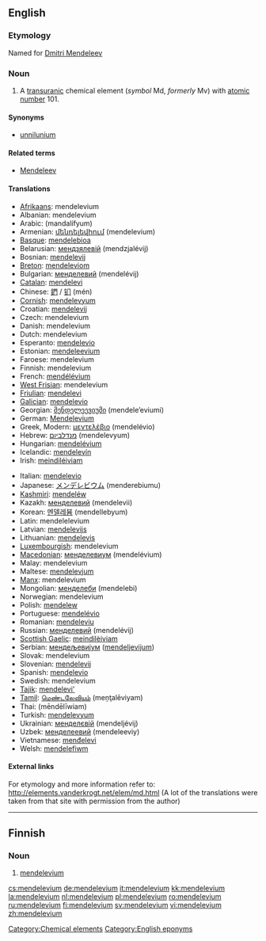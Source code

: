 {{see|Mendelevium}}
==English==
{{elements|Md|fermium|Fm|nobelium|No}}

===Etymology===
Named for [[w:Dmitri Mendeleev|Dmitri Mendeleev]]

===Noun===
{{en-noun|-}}
{{wikipedia}}

# A [[transuranic]] chemical element (''symbol'' Md, ''formerly'' Mv) with [[atomic number]] 101.

====Synonyms====
* [[unnilunium]]

====Related terms====
* [[w:Dmitri Mendeleev|Mendeleev]]

====Translations====
{{top}}
* [[Afrikaans]]: mendelevium
* Albanian: mendelevium
* Arabic: {{Arab|[[مندلفيوم]]}} (mandalífyum) {{m}}
* Armenian: [[մենդելեվիում]] (mendelevium)
* [[Basque]]: [[mendelebioa]]
* Belarusian: [[мендзялевiй]] (mendzjalévij) {{m}}
* Bosnian: [[mendelevij]]
* [[Breton]]: [[mendeleviom]]
* Bulgarian: [[менделевий]] (mendelévij) {{m}}
* [[Catalan]]: [[mendelevi]]
* Chinese: [[鍆]] / [[钔]] (mén)
* [[Cornish]]: [[mendelevyum]]
* Croatian: [[mendelevij]]
* Czech: mendelevium
* Danish: mendelevium
* Dutch: mendelevium {{n}}
* Esperanto: [[mendelevio]]
* Estonian: [[mendeleevium]]
* Faroese: mendelevium
* Finnish: mendelevium
* French: [[mendélévium]] {{m}}
* [[West Frisian]]: mendelevium
* [[Friulian]]: [[mendelevi]]
* [[Galician]]: [[mendelevio]]
* Georgian: [[მენდელეევიუმი]] (mendele’eviumi)
* German: [[Mendelevium]] {{n}}
* Greek, Modern: [[μεντελέβιο]] (mendelévio) {{n}}
* Hebrew: [[מנדלביום]] (mendelevyum)
* Hungarian: [[mendelévium]]
* Icelandic: [[mendelevín]]
* Irish: [[meindiléiviam]]
{{mid}}
* Italian: [[mendelevio]] {{m}}
* Japanese: [[メンデレビウム]] (menderebiumu)
* [[Kashmiri]]: [[mendeléw]]
* Kazakh: [[менделевий]] (mendelevii)
* Korean: [[멘델레븀]] (mendellebyum)
* Latin: mendelelevium
* Latvian: [[mendelevijs]]
* Lithuanian: [[mendelevis]]
* [[Luxembourgish]]: mendelevium
* [[Macedonian]]: [[менделевиум]] (mendelévium) {{m}}
* Malay: mendelevium
* Maltese: [[mendelevjum]]
* [[Manx]]: mendelevium
* Mongolian: [[менделеби]] (mendelebi)
* Norwegian: mendelevium
* Polish: [[mendelew]] {{m}}
* Portuguese: [[mendelévio]] {{m}}
* Romanian: [[mendeleviu]] {{n}}
* Russian: [[менделевий]] (mendelévij) {{m}}
* [[Scottish Gaelic]]: [[meindilèiviam]]
* Serbian: [[мендељевиjум]] ([[mendeljevijum]]) {{m}}
* Slovak: mendelevium
* Slovenian: [[mendelevij]] {{m}}
* Spanish: [[mendelevio]] {{m}}
* Swedish: mendelevium
* [[Tajik]]: [[mendelevi']]
* [[Tamil]]: [[மெண்டலேவியம்]] (meņţalēviyam)
* Thai: {{Thai|[[เมนเดลีเวียม]]}} (mēndēlīwiam)
* Turkish: [[mendelevyum]]
* Ukrainian: [[менделєвiй]] (mendeljévij) {{m}}
* Uzbek: [[менделеевий]] (mendeleeviy)
* Vietnamese: [[menđelevi]]
* Welsh: [[mendelefiwm]]
{{bottom}}

====External links====
For etymology and more information refer to:
http://elements.vanderkrogt.net/elem/md.html
(A lot of the translations were taken from that site with permission from the author)

<!--SOED-->

[[Category:Chemical elements]]
[[Category:English eponyms]]

----

==Finnish==
{{wikipedia|lang=fi}}

===Noun===
{{fi-noun}}

# {{element|lang=fi}} [[#English|mendelevium]]

[[cs:mendelevium]]
[[de:mendelevium]]
[[it:mendelevium]]
[[kk:mendelevium]]
[[la:mendelevium]]
[[nl:mendelevium]]
[[pl:mendelevium]]
[[ro:mendelevium]]
[[ru:mendelevium]]
[[fi:mendelevium]]
[[sv:mendelevium]]
[[vi:mendelevium]]
[[zh:mendelevium]]